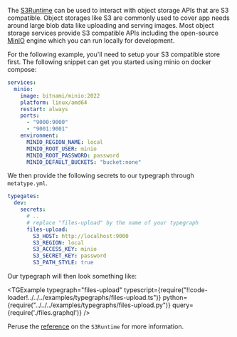 
The [S3Runtime](/docs/reference/runtimes/s3) can be used to interact with object storage APIs that are S3 compatible.
Object storages like S3 are commonly used to cover app needs around large blob data like uploading and serving images.
Most object storage services provide S3 compatible APIs including the open-source [MinIO](https://min.io/) engine which you can run locally for development.

For the following example, you'll need to setup your S3 compatible store first.
The following snippet can get you started using minio on docker compose:

```yaml
services:
  minio:
    image: bitnami/minio:2022
    platform: linux/amd64
    restart: always
    ports:
      - "9000:9000"
      - "9001:9001"
    environment:
      MINIO_REGION_NAME: local
      MINIO_ROOT_USER: minio
      MINIO_ROOT_PASSWORD: password
      MINIO_DEFAULT_BUCKETS: "bucket:none"
```

We then provide the following secrets to our typegraph through `metatype.yml`.

```yml
typegates:
  dev:
    secrets:
      # ..
      # replace "files-upload" by the name of your typegraph
      files-upload:
        S3_HOST: http://localhost:9000
        S3_REGION: local
        S3_ACCESS_KEY: minio
        S3_SECRET_KEY: password
        S3_PATH_STYLE: true
```

Our typegraph will then look something like:

<TGExample 
  typegraph="files-upload"
  typescript={require("!!code-loader!../../../examples/typegraphs/files-upload.ts")}
  python={require("../../../examples/typegraphs/files-upload.py")} 
  query={require('./files.graphql')} 
  />

Peruse the [reference](/docs/reference/runtimes/s3) on the `S3Runtime` for more information.
